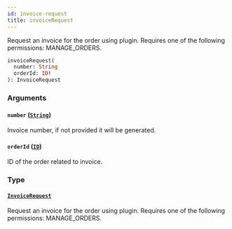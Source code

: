 ```yaml
---
id: invoice-request
title: invoiceRequest
---
```


Request an invoice for the order using plugin. Requires one of the following permissions: MANAGE_ORDERS.

```graphql
invoiceRequest(
  number: String
  orderId: ID!
): InvoiceRequest
```

### Arguments

#### `number` ([`String`](../../../developer/api-reference/scalars/string))

Invoice number, if not provided it will be generated.

#### `orderId` ([`ID`](../../../developer/api-reference/scalars/id))

ID of the order related to invoice.

### Type

#### [`InvoiceRequest`](../../../developer/api-reference/objects/invoice-request)

Request an invoice for the order using plugin. Requires one of the following permissions: MANAGE_ORDERS.
